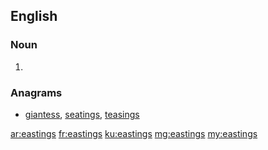 ==English==

===Noun===
{{head|en|plural}}

# {{plural of|easting|lang=en|nocat=1}}

===Anagrams===
* [[giantess#English|giantess]], [[seatings#English|seatings]], [[teasings#English|teasings]]

[[ar:eastings]]
[[fr:eastings]]
[[ku:eastings]]
[[mg:eastings]]
[[my:eastings]]
